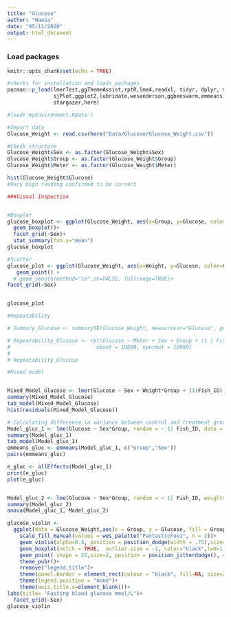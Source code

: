 ```yaml
---
title: "Glucose"
author: "Hamza"
date: "05/11/2020"
output: html_document
---
```


### Load packages
```r
knitr::opts_chunk$set(echo = TRUE)

#checks for installation and loads packages
pacman::p_load(lmerTest,ggThemeAssist,rptR,lme4,readxl, tidyr, dplyr, magrittr, lubridate, stringr, purrr,
               sjPlot,ggplot2,lubridate,wesanderson,ggbeeswarm,emmeans,patchwork,viridis,nlme,Rmisc,ggpubr,
               stargazer,here)

#load('myEnvironment.RData')
```

```r
#Import data
Glucose_Weight <- read.csv(here("Data/Glucose/Glucose_Weight.csv"))

#Check structure
Glucose_Weight$Sex <- as.factor(Glucose_Weight$Sex)
Glucose_Weight$Group <- as.factor(Glucose_Weight$Group)
Glucose_Weight$Meter <- as.factor(Glucose_Weight$Meter)

hist(Glucose_Weight$Glucose)
#Very high reading confirmed to be correct

###Visual Inspection


#Boxplot
glucose_boxplot <- ggplot(Glucose_Weight, aes(x=Group, y=Glucose, color=Group)) +
  geom_boxplot()+
  facet_grid(~Sex)+
  stat_summary(fun.y="mean")
glucose_boxplot

#Scatter
glucose_plot <- ggplot(Glucose_Weight, aes(x=Weight, y=Glucose, color=Group)) +
   geom_point() +
  # geom_smooth(method="lm",se=FALSE, fullrange=TRUE)+
facet_grid(~Sex)


glucose_plot

#Repeatability

# Summary_Glucose <- summarySE(Glucose_Weight, measurevar="Glucose", groupvars=c("Group", "Sex"))

# Repeatability_Glucose <- rpt(Glucose ~ Meter + Sex + Group + (1 | Fish_ID), grname = "Fish_ID", data = Glucose_Weight, datatype = "Gaussian", 
#                            nboot = 10000, npermut = 10000)
# 
# Repeatability_Glucose

#Mixed model


Mixed_Model_Glucose <- lmer(Glucose ~ Sex + Weight*Group + (1|Fish_ID), data=Glucose_Weight)
summary(Mixed_Model_Glucose)
tab_model(Mixed_Model_Glucose)
hist(residuals(Mixed_Model_Glucose))

# Calculating difference in variance between control and treatment group 
Model_gluc_1 <- lme(Glucose ~ Sex*Group, random = ~ 1| Fish_ID, data = Glucose_Weight) #Mixed model without variance structure
summary(Model_gluc_1)
tab_model(Model_gluc_1)
emmeans_gluc <- emmeans(Model_gluc_1, c("Group","Sex"))
pairs(emmeans_gluc)

e_gluc <- allEffects(Model_gluc_1)
print(e_gluc)
plot(e_gluc)


Model_gluc_2 <- lme(Glucose ~ Sex*Group, random = ~ 1| Fish_ID, weights = varIdent(form=~1|Group), data = Glucose_Weight) #mixed model with variance structure varIdent
summary(Model_gluc_2)
anova(Model_gluc_1, Model_gluc_2)

glucose_violin <-  
  ggplot(data = Glucose_Weight,aes(x = Group, y = Glucose, fill = Group))+
    scale_fill_manual(values = wes_palette("FantasticFox1", n = 2))+ 
    geom_violin(alpha=0.4, position = position_dodge(width = .75),size=1,color="black")+
    geom_boxplot(notch = TRUE,  outlier.size = -1, color="black",lwd=1.2, alpha = 0.7)+ 
    geom_point( shape = 21,size=2, position = position_jitterdodge(), color="black",alpha=1)+ 
    theme_pubr()+
    rremove("legend.title")+
    theme(panel.border = element_rect(colour = "black", fill=NA, size=2),axis.ticks = element_line(size=2,color="black"),axis.ticks.length=unit(0.2,"cm"),legend.position = c(0.92, 0.85))+      font("xylab",size=15)+font("xy",size=15)+font("xy.text", size = 15) +font("legend.text",size = 15)+
    theme(legend.position = "none")+
    theme(axis.title.x=element_blank())+
labs(title= "Fasting blood glucose mmol/L")+
  facet_grid(~Sex)
glucose_violin

```

